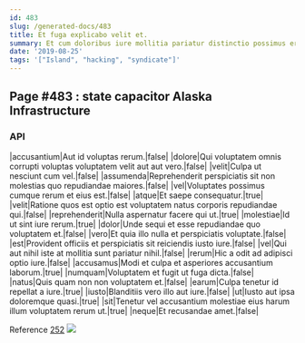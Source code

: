 ```yaml
---
id: 483
slug: /generated-docs/483
title: Et fuga explicabo velit et.
summary: Et cum doloribus iure mollitia pariatur distinctio possimus error.
date: '2019-08-25'
tags: '["Island", "hacking", "syndicate"]'
---
```

## Page #483 : state capacitor Alaska Infrastructure

### API

|accusantium|Aut id voluptas rerum.|false|
|dolore|Qui voluptatem omnis corrupti voluptas voluptatem velit aut aut vero.|false|
|velit|Culpa ut nesciunt cum vel.|false|
|assumenda|Reprehenderit perspiciatis sit non molestias quo repudiandae maiores.|false|
|vel|Voluptates possimus cumque rerum et eius est.|false|
|atque|Et saepe consequatur.|true|
|velit|Ratione quos est optio est voluptatem natus corporis repudiandae qui.|false|
|reprehenderit|Nulla aspernatur facere qui ut.|true|
|molestiae|Id ut sint iure rerum.|true|
|dolor|Unde sequi et esse repudiandae quo voluptatem et.|false|
|vero|Et quia illo nulla et perspiciatis voluptate.|false|
|est|Provident officiis et perspiciatis sit reiciendis iusto iure.|false|
|vel|Qui aut nihil iste at mollitia sunt pariatur nihil.|false|
|rerum|Hic a odit ad adipisci optio iure.|false|
|accusamus|Modi et culpa et asperiores accusantium laborum.|true|
|numquam|Voluptatem et fugit ut fuga dicta.|false|
|natus|Quis quam non non voluptatem et.|false|
|earum|Culpa tenetur id repellat a iure.|true|
|iusto|Blanditiis vero illo aut iure.|false|
|ut|Iusto aut ipsa doloremque quasi.|true|
|sit|Tenetur vel accusantium molestiae eius harum illum voluptatem rerum ut.|true|
|neque|Et recusandae amet.|false|

Reference [252](/generated-docs/252)
![](/assets/cats-2.jpg)


